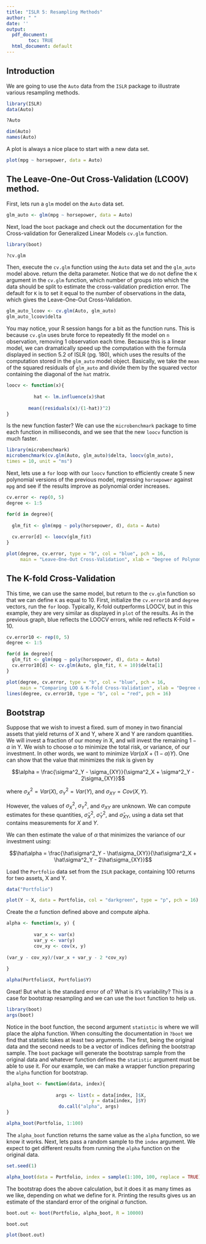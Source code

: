 ```yaml
---
title: "ISLR 5: Resampling Methods"
author: " "
date: ''
output:
  pdf_document:
        toc: TRUE
  html_document: default
---
```


\newpage

## Introduction

We are going to use the `Auto` data from the `ISLR` package to illustrate various resampling methods. 

```r
library(ISLR)
data(Auto)
```

```r
?Auto
```
```r
dim(Auto)
names(Auto)
```

A plot is always a nice place to start with a new data set.
```r
plot(mpg ~ horsepower, data = Auto)
```



## The Leave-One-Out Cross-Validation (LCOOV) method.

First, lets run a `glm` model on the `Auto` data set.

```r
glm_auto <- glm(mpg ~ horsepower, data = Auto)
```

Next, load the `boot` package and check out the documentation for the Cross-validation for Generalized Linear Models `cv.glm` function.

```r
library(boot)
```
```r
?cv.glm
```

Then, execute the `cv.glm` function using the `Auto` data set and the `glm_auto` model above. return the delta parameter. Notice that we do not define the `K` argument in the `cv.glm` function, which number of groups into which the data should be split to estimate the cross-validation prediction error. The default for `K` is to set it equal to the number of observations in the data, which gives the Leave-One-Out Cross-Validation.

```r
glm_auto_lcoov <- cv.glm(Auto, glm_auto)
glm_auto_lcoov$delta
```

You may notice, your R session hangs for a bit as the function runs. This is because `cv.glm` uses brute force to repeatedly fit the model on `n` observation, removing 1 observation each time. Because this is a linear model, we can dramatically speed up the computation with the formula displayed in section 5.2 of ISLR (pg. 180), which uses the results of the computation stored in the `glm_auto` model object. Basically, we take the `mean` of the squared residuals of `glm_auto` and divide them by the squared vector containing the diagonal of the `hat` matrix.

```r
loocv <- function(x){
        
          hat <- lm.influence(x)$hat
        
        mean((residuals(x)/(1-hat))^2)
}
```

Is the new function faster? We can use the `microbenchmark` package to time each function in milliseconds, and we see that the new `loocv` function is much faster.

```r
library(microbenchmark)
microbenchmark(cv.glm(Auto, glm_auto)$delta, loocv(glm_auto),
times = 10, unit = "ms")
```

\newpage

Next, lets use a `for` loop with our `loocv` function to efficiently create 5 new polynomial versions of the previous model, regressing `horsepower` against `mpg` and see if the results improve as polynomial order increases.

```r
cv.error <- rep(0, 5)
degree <- 1:5

for(d in degree){
        
  glm_fit <- glm(mpg ~ poly(horsepower, d), data = Auto)
  
  cv.error[d] <- loocv(glm_fit)
}

plot(degree, cv.error, type = "b", col = "blue", pch = 16,
     main = "Leave-One-Out Cross-Validation", xlab = "Degree of Polynomial")
```

\newpage

## The K-fold Cross-Validation

This time, we can use the same model, but return to the `cv.glm` function so that we can define `K` as equal to 10. First, initialize the `cv.error10` and `degree` vectors, run the `for` loop. Typically, K-fold outperforms LOOCV, but in this example, they are very similar as displayed in `plot` of the results. As in the previous graph, blue reflects the LOOCV errors, while red reflects K-Fold = 10.
```r
cv.error10 <- rep(0, 5)
degree <- 1:5

for(d in degree){
  glm_fit <- glm(mpg ~ poly(horsepower, d), data = Auto)
  cv.error10[d] <- cv.glm(Auto, glm_fit, K = 10)$delta[1]
}

plot(degree, cv.error, type = "b", col = "blue", pch = 16, 
     main = "Comparing LOO & K-Fold Cross-Validation", xlab = "Degree of Polynomial")
lines(degree, cv.error10, type = "b", col = "red", pch = 16)
```

## Bootstrap

Suppose that we wish to invest a fixed. sum of money in two financial assets that yield returns of X and Y, where X and Y are random quantities. We will invest a fraction of our money in X, and will invest the remaining $1 - \alpha$ in Y. We wish to choose $\alpha$ to minimize the total risk, or variance, of our investment. In other words, we want to minimize $Var(\alpha X + (1-\alpha)Y)$. One can show that the value that minimizes the risk is given by

$$\alpha = \frac{\sigma^2_Y - \sigma_{XY}}{\sigma^2_X + \sigma^2_Y - 2\sigma_{XY}}$$

where $\sigma^2_X = Var(X)$, $\sigma^2_Y = Var(Y)$, and $\sigma_{XY} = Cov(X,Y)$.

However, the values of $\sigma^2_X$, $\sigma^2_Y$, and  $\sigma_{XY}$ are unknown.
We can compute estimates for these quantities, $\hat\sigma^2_X$, $\hat\sigma^2_Y$, and  $\hat\sigma_{XY}$, using a data set that contains measurements for $X$ and $Y$.

We can then estimate the value of $\alpha$ that minimizes the variance of our investment using:

$$\hat\alpha = \frac{\hat\sigma^2_Y - \hat\sigma_{XY}}{\hat\sigma^2_X + \hat\sigma^2_Y - 2\hat\sigma_{XY}}$$

Load the `Portfolio` data set from the `ISLR` package, containing 100 returns for two assets, X and Y.

```r
data("Portfolio")
```

```r
plot(Y ~ X, data = Portfolio, col = "darkgreen", type = "p", pch = 16)
```

Create the $\alpha$ function defined above and compute alpha.
```r
alpha <- function(x, y) {
        
          var_x <- var(x)
          var_y <- var(y)
          cov_xy <- cov(x, y)
          
(var_y - cov_xy)/(var_x + var_y - 2 *cov_xy)
          
}

alpha(Portfolio$X, Portfolio$Y)
```

Great! But what is the standard error of $\alpha$? What is it's variability?
This is a case for bootstrap resampling and we can use the `boot` function to help us.

```r
library(boot)
args(boot)
```

Notice in the boot function, the second argument `statistic` is where we will place the alpha function. When consulting the documentation in `?boot` we find that statistic takes at least two arguments. The first, being the original data and the second needs to be a vector of indices defining the bootstrap sample. The `boot` package will generate the bootstrap sample from the original data and whatever function defines the `statistic` argument must be able to use it. For our example, we can make a wrapper function preparing the `alpha` function for bootstrap.

```r
alpha_boot <- function(data, index){
        
                  args <- list(x = data[index, ]$X, 
                               y = data[index, ]$Y)
                   do.call("alpha", args)
}

alpha_boot(Portfolio, 1:100)
```

The `alpha_boot` function returns the same value as the `alpha` function, so we know it works. Next, lets pass a random sample to the `index` argument. We expect to get different results from running the `alpha` function on the original data.
```r
set.seed(1)

alpha_boot(data = Portfolio, index = sample(1:100, 100, replace = TRUE))
```

The bootstrap does the above calculation, but it does it as many times as we like, depending on what we define for `R`. Printing the results gives us an estimate of the standard error of the original $\alpha$ function.

```r
boot.out <- boot(Portfolio, alpha_boot, R = 10000)

boot.out

plot(boot.out)
```

